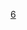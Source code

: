 {{Routemap
|inline=<includeonly>yes</includeonly>
|title=济南轨道交通6号线
|title-bg={{济南轨道交通颜色|6}}
|map=
uextKBHFa~~ ~~{{站|位里庄}}
uexKDSTaq\uexSTRq!~uexSTR+r!~PORTALf\uextKRZ!~PORTALl\uextSTR+r\~~ ~~ ~~ ~~位里庄车辆基地
uextKRWl\uextKRW+r!~uextSTR\uextSTR!~MFADEf
uextBHF~~ ~~{{站|孟王庄}}
uextBHF~~ ~~{{站|于家庄|于家庄站 (济南地铁)}}
\uextSTR\uextSTR!~MFADEg
uextCONTgq\uextKRZtu\uextSTRr~~ ~~ ~~ ~~{{rmri|l}}{{站|彭家庄}}-[[济南轨道交通4号线|<font color={{济南轨道交通颜色|4}}>█</font color>4号线]]
utCONTgq\uxtTINTt\utCONTfq~~ ~~{{站|济南西站}}~~ ~~{{rmri|l}}{{站|工研院}}-[[济南轨道交通1号线|<font color={{济南轨道交通颜色|1}}>█</font color>1号线]]-{{站|方特}}{{rmri|r}}
uextBHF~~ ~~{{站|文化公园|文化公园站 (济南地铁)}}
uextBHF~~ ~~{{站|中央公园|中央公园站 (济南地铁)}}
uextBHF~~ ~~{{站|会展中心|会展中心站 (济南地铁)}}
utCONTgq\uxtTINTt\utSTR+r~~ ~~{{站|老屯}}~~ ~~{{rmri|l}}{{站|王府庄}}-[[济南轨道交通2号线|<font color={{济南轨道交通颜色|2}}>█</font color>2号线]]
\uextSTR\utSTR!~MFADEf
uextBHF~~ ~~{{站|商埠区西}}
uextBHF~~ ~~{{站|经一维六}}
uextBHF~~ ~~{{站|济南站}}
uextBHF~~ ~~{{站|济安街}}
uextBHF~~ ~~{{站|大明湖|大明湖站 (济南地铁)}}
uextBHF~~ ~~{{站|大明湖东}}
uextBHF~~ ~~{{站|东仓}}
uextBHF~~ ~~{{站|山东大学|山东大学站 (济南地铁)}}
uextBHF~~ ~~{{站|山大南路}}
uextBHF~~ ~~{{站|茂岭山路}}
uextBHF~~ ~~{{站|华阳路}}
uextCONTgq\uextTINTxt\uextCONTfq~~ ~~{{站|绸带公园}}~~ ~~{{rmri|l}}{{站|凤凰南路}}-[[济南轨道交通7号线|<font color={{济南轨道交通颜色|7}}>█</font color>7号线]]-{{站|小高庄}}{{rmri|r}}
\utCONTgq\uxtTINTt\utSTRq\utSTR+r~~ ~~{{站|礼耕路}}~~ ~~{{rmri|l}}{{站|龙洞}}-[[济南轨道交通3号线|<font color={{济南轨道交通颜色|3}}>█</font color>3号线]]
\\uextSTR\\utSTR!~MFADEf
uextBHF~~ ~~{{站|天泺路}}
uextBHF~~ ~~{{站|软件园}}
uextBHF~~ ~~{{站|工业园}}
uextBHF~~ ~~{{站|世纪大道|世纪大道站 (济南轨道交通)}}
uextBHF~~ ~~{{站|徐家庄}}
\uextSTR\utSTR!~MFADEg
utCONTgq\uxtTINTt\utSTRr~~ ~~{{站|凤凰路|凤凰路站 (济南地铁)}}~~ ~~{{rmri|l}}{{站|彭家庄}}-[[济南轨道交通2号线|<font color={{济南轨道交通颜色|2}}>█</font color>2号线]]
\\uextSTR\\utSTR!~MFADEg
\utSTR+l\uxtKRZtu\utSTRq\utSTRr
utSTR!~MFADEf\uextSTR\
uextBHF~~ ~~{{站|凤凰路}}<ref>该“凤凰路站”为工程名，不是现在正在运营中的“[[凤凰路站 (济南地铁)|凤凰路站]]”。</ref>
uextSTR+l\uextSTRq\uextTINTxt\uextCONTfq\~~ ~~{{站|王舍人北}}~~ ~~[[济南轨道交通9号线|<font color={{济南轨道交通颜色|9}}>█</font color>9号线]]-{{站|黄河南岸}}{{rmri|r}}
uextSTR!~MFADEf\utSTR!~MFADEg\uextSTR\\
utSTRl\uxtTINTt\utCONTfq~~ ~~{{站|济南东站|济南东站 (济南地铁)}}~~ ~~[[济南轨道交通3号线|<font color={{济南轨道交通颜色|3}}>█</font color>3号线]]-{{站|滩头}}{{rmri|r}}
uextBHF~~ ~~{{站|梁王}}
uextBHF~~ ~~{{站|梁王东}}
uextSTR!~MFADEg\\uextSTR\\
uextSTRe\\uextSTRe\\
uexSTRl\uexSTR+l!~uexSTR+r\uexSTRr\\
uexKDSTe\\~~ ~~[[梁王车辆段]]
|bottom={{navbar|济南轨道交通6号线RDT}}
}}<noinclude>
{{rdt intro|[[济南轨道交通6号线]]}}
[[Category:济南轨道交通RDT|6]]
</noinclude>